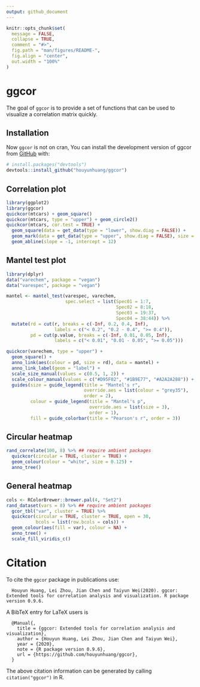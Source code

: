 ```yaml
---
output: github_document
---
```


```r
knitr::opts_chunk$set(
  message = FALSE,
  collapse = TRUE,
  comment = "#>",
  fig.path = "man/figures/README-",
  fig.align = "center",
  out.width = "100%"
)
```

# ggcor

The goal of `ggcor` is to provide a set of functions that can be used to visualize a correlation matrix quickly.

## Installation

Now `ggcor` is not on cran, You can install the development version of ggcor from [GitHub](https://github.com/) with:

``` r
# install.packages("devtools")
devtools::install_github("houyunhuang/ggcor")
```
## Correlation plot

```r
library(ggplot2)
library(ggcor)
quickcor(mtcars) + geom_square()
quickcor(mtcars, type = "upper") + geom_circle2()
quickcor(mtcars, cor.test = TRUE) +
  geom_square(data = get_data(type = "lower", show.diag = FALSE)) +
  geom_mark(data = get_data(type = "upper", show.diag = FALSE), size = 2.5) +
  geom_abline(slope = -1, intercept = 12)
```

## Mantel test plot

```r
library(dplyr)
data("varechem", package = "vegan")
data("varespec", package = "vegan")

mantel <- mantel_test(varespec, varechem,
                      spec.select = list(Spec01 = 1:7,
                                         Spec02 = 8:18,
                                         Spec03 = 19:37,
                                         Spec04 = 38:44)) %>% 
  mutate(rd = cut(r, breaks = c(-Inf, 0.2, 0.4, Inf),
                  labels = c("< 0.2", "0.2 - 0.4", ">= 0.4")),
         pd = cut(p.value, breaks = c(-Inf, 0.01, 0.05, Inf),
                  labels = c("< 0.01", "0.01 - 0.05", ">= 0.05")))

quickcor(varechem, type = "upper") +
  geom_square() +
  anno_link(aes(colour = pd, size = rd), data = mantel) +
  anno_link_label(geom = "label") +
  scale_size_manual(values = c(0.5, 1, 2)) +
  scale_colour_manual(values = c("#D95F02", "#1B9E77", "#A2A2A288")) +
  guides(size = guide_legend(title = "Mantel's r",
                             override.aes = list(colour = "grey35"), 
                             order = 2),
         colour = guide_legend(title = "Mantel's p", 
                               override.aes = list(size = 3), 
                               order = 1),
         fill = guide_colorbar(title = "Pearson's r", order = 3))
```

## Circular heatmap

```r
rand_correlate(100, 8) %>% ## require ambient packages
  quickcor(circular = TRUE, cluster = TRUE) +
  geom_colour(colour = "white", size = 0.125) +
  anno_tree()
```

## General heatmap

```r
cols <- RColorBrewer::brewer.pal(4, "Set2")
rand_dataset(vars = 8) %>% ## require ambient packages
  gcor_tbl("var", cluster = TRUE) %>% 
  quickcor(circular = TRUE, cluster = TRUE, open = 30, 
           bcols = list(row.bcols = cols)) +
  geom_colour(aes(fill = var), colour = NA) +
  anno_tree() +
  scale_fill_viridis_c()
```

# Citation 

To cite the `ggcor` package in publications use:
```
  Houyun Huang, Lei Zhou, Jian Chen and Taiyun Wei(2020). ggcor: Extended tools for correlation analysis and visualization. R package version 0.9.6.
```

A BibTeX entry for LaTeX users is
```
  @Manual{,
    title = {ggcor: Extended tools for correlation analysis and visualization},
    author = {Houyun Huang, Lei Zhou, Jian Chen and Taiyun Wei},
    year = {2020},
    note = {R package version 0.9.6},
    url = {https://github.com/houyunhuang/ggcor},
  }
```

The above citation information can be generated by calling `citation("ggcor")` in R.
